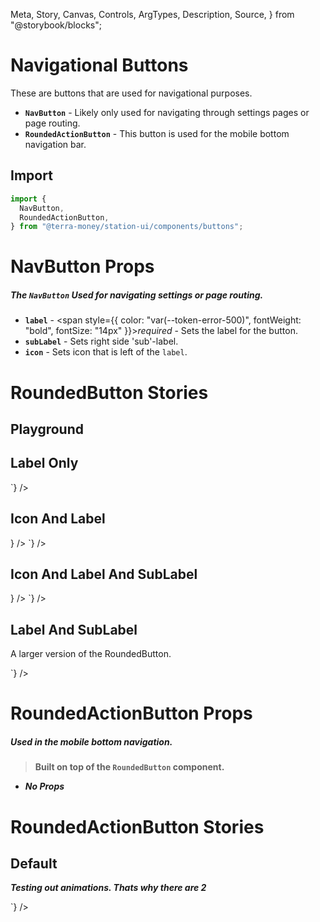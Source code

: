   Meta,
  Story,
  Canvas,
  Controls,
  ArgTypes,
  Description,
  Source,
} from "@storybook/blocks";

<Meta title="Components/Buttons/Navigation" />

# Navigational Buttons

These are buttons that are used for navigational purposes.

- **`NavButton`** - Likely only used for navigating through settings pages or page routing.
- **`RoundedActionButton`** - This button is used for the mobile bottom navigation bar.

## Import

```jsx
import {
  NavButton,
  RoundedActionButton,
} from "@terra-money/station-ui/components/buttons";
```

# NavButton Props

##### The `NavButton` Used for navigating settings or page routing.

- **`label`** - <span style={{ color: "var(--token-error-500)", fontWeight: "bold", fontSize: "14px" }}>_required_</span> - Sets the label for the button.
- **`subLabel`** - Sets right side 'sub'-label.
- **`icon`** - Sets icon that is left of the `label`.

# RoundedButton Stories

## Playground

<div className="story_with_source_below">
  <Canvas of={NavButtonStories.Playground} />
  <Controls of={NavButtonStories.Playground} />
</div>

## Label Only

<div className="story_with_source_below">
  <Canvas of={NavButtonStories.LabelOnly} />
  <Source
    code={`
    <NavButton
    label={'Nav Button'}
  />
  `}
  />
</div>

## Icon And Label

<div className="story_with_source_below">
  <Canvas of={NavButtonStories.IconAndLabel} />
  <Source
    code={`
    <NavButton
    label={'Nav Button'}
    icon={<SmallCircleCheck />}
  />
  `}
  />
</div>

## Icon And Label And SubLabel

<div className="story_with_source_below">
  <Canvas of={NavButtonStories.IconAndLabelAndSubLabel} />
  <Source
    code={`
    <NavButton
    label={'Nav Button'}
    subLabel={'Sub Label'}
    icon={<SmallCircleCheck />}
  />
  `}
  />
</div>

## Label And SubLabel

A larger version of the RoundedButton.

<div className="story_with_source_below">
  <Canvas of={NavButtonStories.LabelAndSubLabel} />
  <Source
    code={`
    <NavButton
    label={'Nav Button'}
    subLabel={'Sub Label'}
  />
  `}
  />
</div>

# RoundedActionButton Props

##### Used in the mobile bottom navigation.

> **Built on top of the `RoundedButton` component.**

- **_No Props_**

# RoundedActionButton Stories

## Default

**_Testing out animations. Thats why there are 2_**

<div className="story_with_source_below">
  <Canvas of={RoundedActionButtonStories.Default} />
  <Source
    code={`
    <RoundedActionButton />
  `}
  />
</div>
